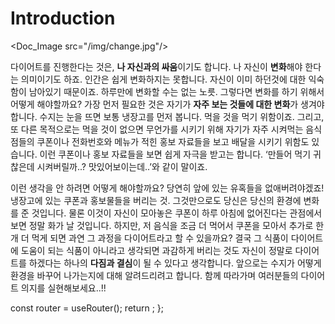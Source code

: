 # Introduction


<Doc_Image src="/img/change.jpg"/>

다이어트를 진행한다는 것은, **나 자신과의 싸움**이기도 합니다. 나 자신이 **변화**해야 한다는 의미이기도 하죠. 인간은 쉽게 변화하지는 못합니다. 자신이 이미 하던것에 대한 익숙함이 남아있기 때문이죠. 하루만에 변화할 수는 없는 노릇. 그렇다면 변화를 하기 위해서 어떻게 해야할까요? 가장 먼저 필요한 것은 자기가 **자주 보는 것들에 대한 변화**가 생겨야합니다. 수지는 눈을 뜨면 보통 냉장고를 먼저 봅니다. 먹을 것을 먹기 위함이죠. 그리고, 또 다른 목적으로는 먹을 것이 없으면 무언가를 시키기 위해 자기가 자주 시켜먹는 음식점들의 쿠폰이나 전화번호와 메뉴가 적힌 홍보 자료들을 보고 배달을 시키기 위함도 있습니다. 이런 쿠폰이나 홍보 자료들을 보면 쉽게 자극을 받고는 합니다. ‘만들어 먹기 귀찮은데 시켜버릴까..? 맛있어보이는데..’와 같이 말이죠.

이런 생각을 안 하려면 어떻게 해야할까요? 당연히 앞에 있는 유혹들을 없애버려야겠죠! 냉장고에 있는 쿠폰과 홍보물들을 버리는 것. 그것만으로도 당신은 당신의 환경에 변화를 준 것입니다. 물론 이것이 자신이 모아놓은 쿠폰이 하루 아침에 없어진다는 관점에서 보면 정말 화가 날 것입니다. 하지만, 저 음식을 조금 더 먹어서 쿠폰을 모아서 추가로 한 개 더 먹게 되면 과연 그 과정을 다이어트라고 할 수 있을까요? 결국 그 식품이 다이어트에 도움이 되는 식품이 아니라고 생각되면 과감하게 버리는 것도 자신이 정말로 다이어트를 하겠다는 하나의 **다짐과 결심**이 될 수 있다고 생각합니다. 앞으로는 수지가 어떻게 환경을 바꾸어 나가는지에 대해 알려드리려고 합니다. 함께 따라가며 여러분들의 다이어트 의지를 실현해보세요..!!



  const router = useRouter();
  return <PageKey route={router.pathname} />;
};

<Final />
